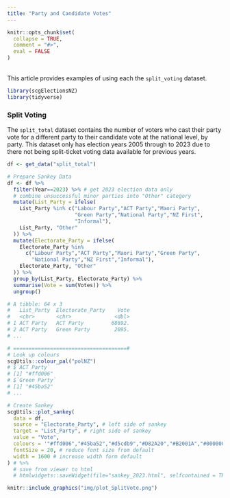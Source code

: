 ```yaml
---
title: "Party and Candidate Votes"
---
```

```{=html}
<style>
  .content h3 {
    margin-top: -30px !important;
  }

  details {
    margin-bottom: 40px;
  }
</style>
```
```r
knitr::opts_chunk$set(
  collapse = TRUE,
  comment = "#>",
  eval = FALSE
)
```
<br>
This article provides examples of using each the `split_voting` dataset.
<br>

```r
library(scgElectionsNZ)
library(tidyverse)
```
### Split Voting
The `split_total` dataset contains the number of voters who cast their party vote for a different party to their candidate vote at the national level, by party. This dataset only has election years 2005 through to 2023 due to there not being split-ticket voting data available for previous years.

```r
df <- get_data("split_total")

# Prepare Sankey Data
df <- df %>%
  filter(Year==2023) %>% # get 2023 election data only
  # combine unsuccessful minor parties into "Other" category
  mutate(List_Party = ifelse(
    List_Party %in% c("Labour Party","ACT Party","Maori Party",
                      "Green Party","National Party","NZ First",
                      "Informal"),
    List_Party, "Other"
  )) %>%
  mutate(Electorate_Party = ifelse(
    Electorate_Party %in%
      c("Labour Party","ACT Party","Maori Party","Green Party",
        "National Party","NZ First","Informal"),
    Electorate_Party, "Other"
  )) %>%
  group_by(List_Party, Electorate_Party) %>%
  summarise(Vote = sum(Votes)) %>%
  ungroup()

# A tibble: 64 x 3
#   List_Party  Electorate_Party    Vote
#   <chr>       <chr>              <dbl>
# 1 ACT Party   ACT Party         68692.
# 2 ACT Party   Green Party        2095.
# ...

# =====================================#
# Look up colours
scgUtils::colour_pal("polNZ")
# $`ACT Party`
# [1] "#ffd006"
# $`Green Party`
# [1] "#45ba52"
# ...

# Create Sankey
scgUtils::plot_sankey(
  data = df,
  source = "Electorate_Party", # left side of sankey
  target = "List_Party", # right side of sankey
  value = "Vote",
  colours = '"#ffd006","#45ba52","#d5cdb9","#D82A20","#B2001A","#000000","#00529F","#cdcdd1"',
  fontSize = 20, # reduce font size from default
  width = 1600 # increase width form default
) # %>%
  # save from viewer to html
  # htmlwidgets::saveWidget(file="sankey_2023.html", selfcontained = TRUE)

```
```r
knitr::include_graphics("img/plot_SplitVote.png")
```
